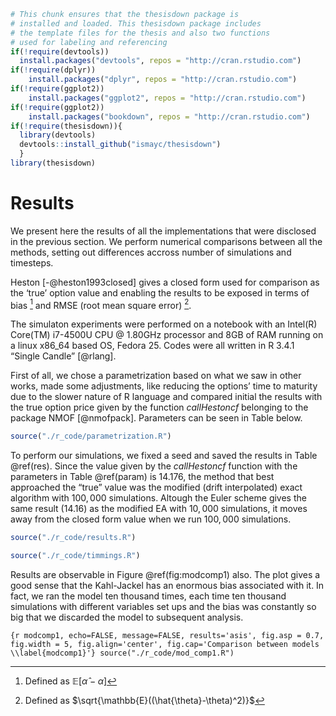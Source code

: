 ```r
# This chunk ensures that the thesisdown package is
# installed and loaded. This thesisdown package includes
# the template files for the thesis and also two functions
# used for labeling and referencing
if(!require(devtools))
  install.packages("devtools", repos = "http://cran.rstudio.com")
if(!require(dplyr))
    install.packages("dplyr", repos = "http://cran.rstudio.com")
if(!require(ggplot2))
    install.packages("ggplot2", repos = "http://cran.rstudio.com")
if(!require(ggplot2))
    install.packages("bookdown", repos = "http://cran.rstudio.com")
if(!require(thesisdown)){
  library(devtools)
  devtools::install_github("ismayc/thesisdown")
  }
library(thesisdown)
```


# Results

We present here the results of all the implementations that were disclosed in the previous section. We perform numerical comparisons between all the methods, setting out differences accross number of simulations and timesteps. 

Heston [-@heston1993closed] gives a closed form used for comparison as the 'true' option value and enabling the results to be exposed in terms of bias ^[Defined as $\mathbb{E} \left[ \hat{\alpha} - \alpha \right]$] and RMSE (root mean square error) ^[Defined as $\sqrt{\mathbb{E}((\hat{\theta}-\theta)^2)}$]. 


The simulaton experiments were performed on a notebook with an Intel(R) Core(TM) i7-4500U CPU @ 1.80GHz processor and 8GB of RAM running on a linux x86_64 based OS, Fedora 25. Codes were all written in R 3.4.1 "Single Candle" [@rlang].

First of all, we chose a parametrization based on what we saw in other works, made some adjustments, like reducing the options' time to maturity due to the slower nature of R language and compared initial the results with the true option price given by the function *callHestoncf* belonging to the package NMOF [@nmofpack]. Parameters can be seen in Table below.




```r
source("./r_code/parametrization.R")
```


\clearpage

To perform our simulations, we fixed a seed and saved the results in Table \@ref(res). Since the value given by the *callHestoncf* function with the parameters in Table \@ref(param) is 14.176, the method that best approached the "true" value was the modified (drift interpolated) exact algorithm with $100,000$ simulations. Altough the Euler scheme gives the same result (14.16) as the modified EA with $10,000$ simulations, it moves away from the closed form value when we run $100,000$ simulations. 


```r
source("./r_code/results.R")
```



```r
source("./r_code/timmings.R")
```


Results are observable in Figure \@ref(fig:modcomp1) also. The plot gives a good sense that the Kahl-Jackel has an enormous bias associated with it. In fact, we ran the model ten thousand times, each time ten thousand simulations with different variables set ups and the bias was constantly so big that we discarded the model to subsequent analysis.


```{r modcomp1, echo=FALSE, message=FALSE, results='asis', fig.asp = 0.7, fig.width = 5, fig.align='center', fig.cap='Comparison between models \\label{modcomp1}'}
source("./r_code/mod_comp1.R")
```
